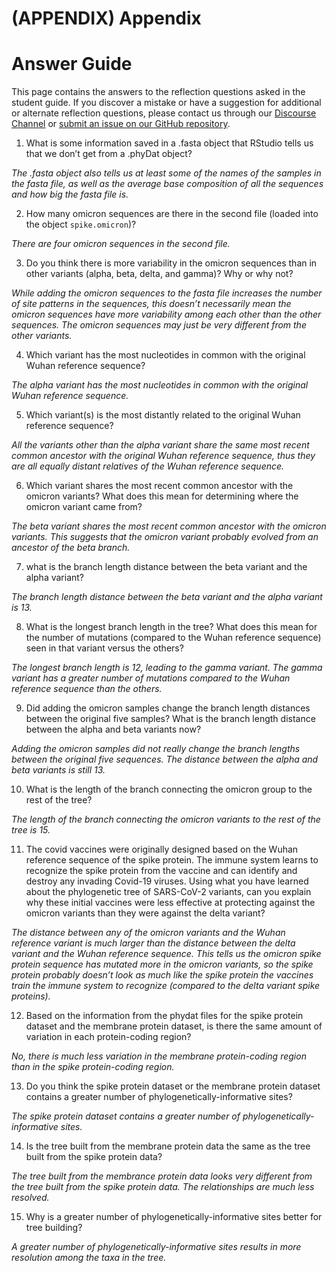 # (APPENDIX) Appendix {-}

# Answer Guide

This page contains the answers to the reflection questions asked in the student guide. If you discover a mistake or have a suggestion for additional or alternate reflection questions, please contact us through our [Discourse Channel](https://help.anvilproject.org/) or [submit an issue on our GitHub repository](https://github.com/fhdsl/GDSCN_SARS_Phylogeny_on_AnVIL/).


1. What is some information saved in a .fasta object that RStudio tells us that we don't get from a .phyDat object?

_The .fasta object also tells us at least some of the names of the samples in the fasta file, as well as the average base composition of all the sequences and how big the fasta file is._

2. How many omicron sequences are there in the second file (loaded into the object `spike.omicron`)?

_There are four omicron sequences in the second file._

3. Do you think there is more variability in the omicron sequences than in other variants (alpha, beta, delta, and gamma)? Why or why not?

_While adding the omicron sequences to the fasta file increases the number of site patterns in the sequences, this doesn't necessarily mean the omicron sequences have more variability among each other than the other sequences. The omicron sequences may just be very different from the other variants._

4. Which variant has the most nucleotides in common with the original Wuhan reference sequence?

_The alpha variant has the most nucleotides in common with the original Wuhan reference sequence._

5. Which variant(s) is the most distantly related to the original Wuhan reference sequence?

_All the variants other than the alpha variant share the same most recent common ancestor with the original Wuhan reference sequence, thus they are all equally distant relatives of the Wuhan reference sequence._

6. Which variant shares the most recent common ancestor with the omicron variants? What does this mean for determining where the omicron variant came from?

_The beta variant shares the most recent common ancestor with the omicron variants. This suggests that the omicron variant probably evolved from an ancestor of the beta branch._

7. what is the branch length distance between the beta variant and the alpha variant?

_The branch length distance between the beta variant and the alpha variant is 13._

8. What is the longest branch length in the tree? What does this mean for the number of mutations (compared to the Wuhan reference sequence) seen in that variant versus the others?

_The longest branch length is 12, leading to the gamma variant. The gamma variant has a greater number of mutations compared to the Wuhan reference sequence than the others._

9. Did adding the omicron samples change the branch length distances between the original five samples? What is the branch length distance between the alpha and beta variants now?

_Adding the omicron samples did not really change the branch lengths between the original five sequences. The distance between the alpha and beta variants is still 13._

10. What is the length of the branch connecting the omicron group to the rest of the tree?

_The length of the branch connecting the omicron variants to the rest of the tree is 15._

11. The covid vaccines were originally designed based on the Wuhan reference sequence of the spike protein. The immune system learns to recognize the spike protein from the vaccine and can identify and destroy any invading Covid-19 viruses. Using what you have learned about the phylogenetic tree of SARS-CoV-2 variants, can you explain why these initial vaccines were less effective at protecting against the omicron variants than they were against the delta variant?

_The distance between any of the omicron variants and the Wuhan reference variant is much larger than the distance between the delta variant and the Wuhan reference sequence. This tells us the omicron spike protein sequence has mutated more in the omicron variants, so the spike protein probably doesn't look as much like the spike protein the vaccines train the immune system to recognize (compared to the delta variant spike proteins)._

12. Based on the information from the phydat files for the spike protein dataset and the membrane protein dataset, is there the same amount of variation in each protein-coding region?

_No, there is much less variation in the membrane protein-coding region than in the spike protein-coding region._

13. Do you think the spike protein dataset or the membrane protein dataset contains a greater number of phylogenetically-informative sites? 

_The spike protein dataset contains a greater number of phylogenetically-informative sites._

14. Is the tree built from the membrane protein data the same as the tree built from the spike protein data?

_The tree built from the membrance protein data looks very different from the tree built from the spike protein data. The relationships are much less resolved._

15. Why is a greater number of phylogenetically-informative sites better for tree building?

_A greater number of phylogenetically-informative sites results in more resolution among the taxa in the tree._

